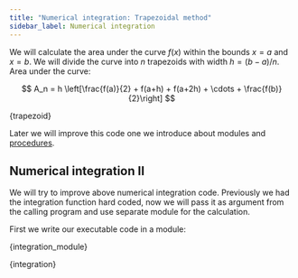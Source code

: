 ```yaml
---
title: "Numerical integration: Trapezoidal method"
sidebar_label: Numerical integration
---
```


We will calculate the area under the curve $f(x)$ within the bounds $x=a$ and
$x=b$. We will divide the curve into $n$ trapezoids with width $h=(b-a)/n$. Area
under the curve:

$$
A_n = h \left[\frac{f(a)}{2} + f(a+h) + f(a+2h) + \cdots + \frac{f(b)}{2}\right]
$$


<CodeBlock language="fortran" title="src/10_trapezoid.f90" showLineNumbers>{trapezoid}</CodeBlock>

Later we will improve this code one we introduce about modules and [procedures](
/fortran/procedures#numerical-integration-ii).

## Numerical integration II
We will try to improve above numerical integration code. Previously we had the
integration function hard coded, now we will pass it as argument from the
calling program and use separate module for the calculation.

First we write our executable code in a module:


<CodeBlock language="fortran" title="src/14_integration_module.f90" showLineNumbers>{integration_module}</CodeBlock>


<CodeBlock language="fortran" title="src/14_integration.f90" showLineNumbers>{integration}</CodeBlock>
